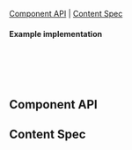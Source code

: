 
<Meta of={LoaderStories} />

<Title>Loader</Title>

[Component API](#ComponentAPI) | [Content Spec](#ContentSpec)

<Canvas of={LoaderStories.Default} sourceState="none"/>

#### Example implementation
```jsx
<Loader
  size="small"
  label="Loading..."
/>
```

## Component API <a id="ComponentAPI" />

<ArgsTable />

## Content Spec <a id="ContentSpec" />
<Figma showLink height="100%" url="https://www.figma.com/file/9FDwjR8lYvincseDkKypC4/Component-Documentations?type=design&node-id=763-81559&mode=dev" />
